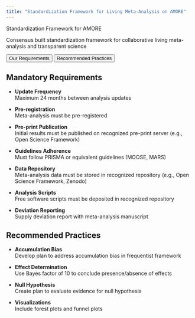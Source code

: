 ```yaml
---
title: "Standardization Framework for Living Meta-Analysis on AMORE"
---
```


::: {.hero-section}
::: {.hero-content}
::: {.hero-title}
Standardization Framework for AMORE 
:::

::: {.hero-tagline}

Consensus built standardization framework for collaborative living meta-analysis and transparent science 

:::
:::
:::

::: {.about-tabs-container}
::: {.tab-navigation}
<button class="tab-button active" onclick="showTab('Requirements')">Our Requirements</button>
<button class="tab-button" onclick="showTab('Recommended')">Recommended Practices</button>
:::

::: {.tab-content}
::: {#Requirements .tab-pane .active}
## Mandatory Requirements
- **Update Frequency**  
Maximum 24 months between analysis updates  
  
- **Pre-registration**  
Meta-analysis must be pre-registered

- **Pre-print Publication**  
Initial results must be published on recognized pre-print server (e.g., Open Science Framework)  
  
- **Guidelines Adherence**  
Must follow PRISMA or equivalent guidelines (MOOSE, MARS)  
  
- **Data Repository**  
Meta-analysis data must be stored in recognized repository (e.g., Open Science Framework, Zenodo)  
  
- **Analysis Scripts**  
Free software scripts must be deposited in recognized repository  
  
- **Deviation Reporting**  
Supply deviation report with meta-analysis manuscript  
:::

::: {#Recommended .tab-pane}
## Recommended Practices
- **Accumulation Bias**  
Develop plan to address accumulation bias in frequentist framework
  
- **Effect Determination**  
Use Bayes factor of 10 to conclude presence/absence of effects  
  
- **Null Hypothesis**  
Create plan to evaluate evidence for null hypothesis  
  
- **Visualizations**  
Include forest plots and funnel plots
:::
:::
:::

<script>
function showTab(tabName) {
  const panes = document.querySelectorAll('.tab-pane');
  panes.forEach(pane => {
    pane.classList.remove('active');
  });
  
  const buttons = document.querySelectorAll('.tab-button');
  buttons.forEach(button => {
    button.classList.remove('active');
  });
  
  document.getElementById(tabName).classList.add('active');
  event.target.classList.add('active');
}
</script>
